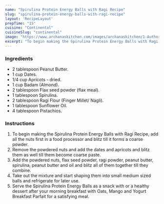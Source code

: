 ---
name: "Spirulina Protein Energy Balls with Ragi Recipe"
slug: "spirulina-protein-energy-balls-with-ragi-recipe"
layout: 'RecipeLayout'
prepTime: "15"
cuisine: "Continental"
cuisineSlug: "continental"
image: "https://www.archanaskitchen.com/images/archanaskitchen/1-Author/sibyl_sunitha/Spirulina_Protein_Energy_Balls_with_Ragi_Recipe.jpg"
excerpt: "To begin making the Spirulina Protein Energy Balls with Ragi Recipe, add all the nuts first in a food processor and blitz till it forms a coarse powder"
---

### Ingredients

- 2 tablespoon Peanut Butter.
- 1 cup Dates.
- 1/4 cup Apricots - dried.
- 1 cup Badam (Almond).
- 2 tablespoon Flax seed powder (flax meal).
- 1 tablespoon Spirulina.
- 2 tablespoon Ragi Flour (Finger Millet/ Nagli).
- 1 tablespoon Sunflower Oil.
- 4 tablespoon Pistachios.

### Instructions

1. To begin making the Spirulina Protein Energy Balls with Ragi Recipe, add all the nuts first in a food processor and blitz till it forms a coarse powder.
1. Remove the powdered nuts and add the dates and apricots and blitz them as well till them become coarse paste.
1. Add the powdered nuts, flax seed powder, ragi powder, peanut butter, spirulina, peanut butter and oil and blitz all of them together till they combine.
1. Take out the mixture and start shaping them into small medium sized balls and refrigerate for later use.
1. Serve the Spirulina Protein Energy Balls as a snack with or a healthy dessert after your morning breakfast with Oats, Mango and Yogurt Breakfast Parfait for a satisfying meal.
